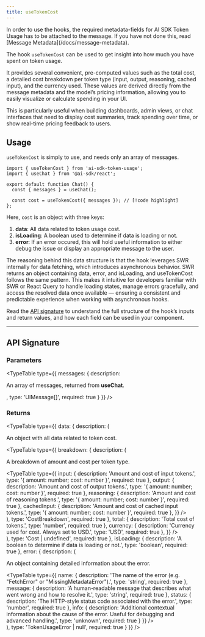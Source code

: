 ```yaml
---
title: useTokenCost
---
```


<Callout type="warn" title="Message metadata required">
  In order to use the hooks, the required metadata-fields for AI SDK Token Usage has to be attached to the message.
  If you have not done this, read [Message Metadata](/docs/message-metadata).
</Callout>

The hook `useTokenCost` can be used to get insight into how much you have spent on token usage.

It provides several convenient, pre-computed values such as the total cost, a detailed cost breakdown per token type 
(input, output, reasoning, cached input), and the currency used. These values are derived directly from the message 
metadata and the model’s pricing information, allowing you to easily visualize or calculate spending in your UI.

This is particularly useful when building dashboards, admin views, or chat interfaces that need to display cost summaries,
track spending over time, or show real-time pricing feedback to users.

## Usage

`useTokenCost` is simply to use, and needs only an array of messages.

```tsx
import { useTokenCost } from 'ai-sdk-token-usage';
import { useChat } from '@ai-sdk/react';

export default function Chat() {
  const { messages } = useChat();

  const cost = useTokenCost({ messages }); // [!code highlight]
};
```

Here, `cost` is an object with three keys:

1. **data**: All data related to token usage cost.
2. **isLoading**: A boolean used to determine if data is loading or not.
3. **error**: If an error occured, this will hold useful information to either debug the issue or display an appropriate message to the user.

The reasoning behind this data structure is that the hook leverages SWR internally for data fetching, which introduces asynchronous behavior. 
SWR returns an object containing data, error, and isLoading, and useTokenCost follows the same pattern. 
This makes it intuitive for developers familiar with SWR or React Query to handle loading states, manage errors gracefully, and access the resolved
data once available — ensuring a consistent and predictable experience when working with asynchronous hooks.

Read the [API signature](#api-signature) to understand the full structure of the hook’s inputs and return values, and how each field can be 
used in your component.

---

## API Signature

### Parameters


<TypeTable
  type={{
    messages: {
      description: <p>An array of messages, returned from <strong>useChat</strong>.</p>,
      type: 'UIMessage[]',
      required: true
    }
  }}
/>

### Returns

<TypeTable
  type={{
    data: {
      description: (
        <div>
          <p>An object with all data related to token cost.</p>
          <TypeTable
            type={{
              breakdown: {
                description: (
                  <div>
                    <p>A breakdown of amount and cost per token type.</p>
                    <TypeTable
                      type={{
                        input: {
                          description: 'Amount and cost of input tokens.',
                          type: '{ amount: number; cost: number }',
                          required: true
                        },
                        output: {
                          description: 'Amount and cost of output tokens.',
                          type: '{ amount: number; cost: number }',
                          required: true
                        },
                        reasoning: {
                          description: 'Amount and cost of reasoning tokens.',
                          type: '{ amount: number; cost: number }',
                          required: true
                        },
                        cachedInput: {
                          description: 'Amount and cost of cached input tokens.',
                          type: '{ amount: number; cost: number }',
                          required: true
                        },
                      }}
                    />
                  </div>
                ),
                type: 'CostBreakdown',
                required: true
              },
              total: {
                description: 'Total cost of tokens.',
                type: 'number',
                required: true
              },
              currency: {
                description: 'Currency used for cost. Always set to USD.',
                type: 'USD',
                required: true
              },
            }}
          />
        </div>
      ),
      type: 'Cost | undefined',
      required: true
    },
    isLoading: {
      description: 'A boolean to determine if data is loading or not.',
      type: 'boolean',
      required: true
    },
    error: {
      description: (
        <div>
          <p>An object containing detailed information about the error.</p>
          <TypeTable
            type={{
              name: {
                description: 'The name of the error (e.g. "FetchError" or "MissingMetadataError").',
                type: 'string',
                required: true
              },
              message: {
                description:
                  'A human-readable message that describes what went wrong and how to resolve it.',
                type: 'string',
                required: true
              },
              status: {
                description: 'The HTTP-style status code associated with the error.',
                type: 'number',
                required: true
              },
              info: {
                description:
                  'Additional contextual information about the cause of the error. Useful for debugging and advanced handling.',
                type: 'unknown',
                required: true
              }
            }}
          />
        </div>
      ),
      type: 'TokenUsageError | null',
      required: true
    }
  }}
/>